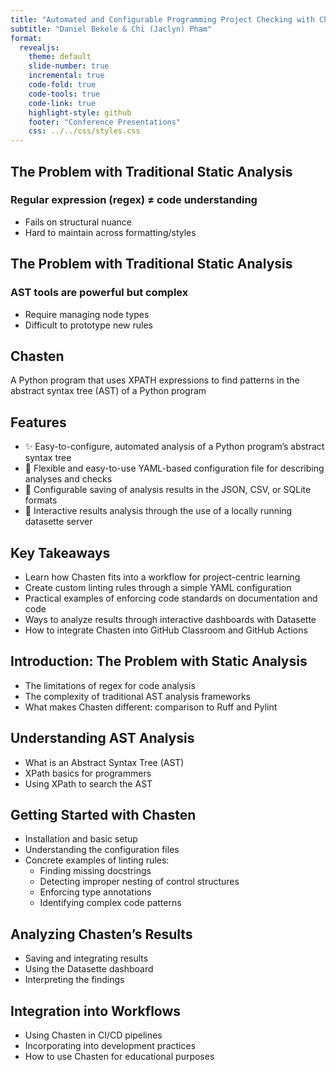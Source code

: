 ```yaml
---
title: "Automated and Configurable Programming Project Checking with Chasten"
subtitle: "Daniel Bekele & Chi (Jaclyn) Pham"
format: 
  revealjs:
    theme: default
    slide-number: true
    incremental: true
    code-fold: true
    code-tools: true
    code-link: true
    highlight-style: github
    footer: "Conference Presentations"
    css: ../../css/styles.css
---
```


## The Problem with Traditional Static Analysis

### Regular expression (regex) ≠ code understanding
- Fails on structural nuance
- Hard to maintain across formatting/styles 

## The Problem with Traditional Static Analysis

### AST tools are powerful but complex
- Require managing node types
- Difficult to prototype new rules

## Chasten
A Python program that uses XPATH expressions to find patterns in the abstract syntax tree (AST) of a Python program

## Features
- ✨ Easy-to-configure, automated analysis of a Python program's abstract syntax tree
- 📃 Flexible and easy-to-use YAML-based configuration file for describing analyses and checks
- 🚀 Configurable saving of analysis results in the JSON, CSV, or SQLite formats
- 🌄 Interactive results analysis through the use of a locally running datasette server

## Key Takeaways

- Learn how Chasten fits into a workflow for project-centric learning
- Create custom linting rules through a simple YAML configuration
- Practical examples of enforcing code standards on documentation and code
- Ways to analyze results through interactive dashboards with Datasette
- How to integrate Chasten into GitHub Classroom and GitHub Actions

## Introduction: The Problem with Static Analysis

- The limitations of regex for code analysis
- The complexity of traditional AST analysis frameworks
- What makes Chasten different: comparison to Ruff and Pylint

## Understanding AST Analysis

- What is an Abstract Syntax Tree (AST)
- XPath basics for programmers
- Using XPath to search the AST

## Getting Started with Chasten

- Installation and basic setup
- Understanding the configuration files
- Concrete examples of linting rules:
    - Finding missing docstrings
    - Detecting improper nesting of control structures
    - Enforcing type annotations
    - Identifying complex code patterns

## Analyzing Chasten's Results

- Saving and integrating results
- Using the Datasette dashboard
- Interpreting the findings

## Integration into Workflows

- Using Chasten in CI/CD pipelines
- Incorporating into development practices
- How to use Chasten for educational purposes
